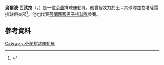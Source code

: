 '''烏爾波·西武拉'''（{{lang-fi|Urpo Sivula}}，{{bd|1988年|3月15日}}）是一位[[芬蘭|芬蘭]]排球運動員。他曾經效力於土耳其球隊加拉塔薩雷排球俱樂部<ref>{{cite web| url =http://www.galatasaray.org/en/kulup/haber/315.php| title =Urpo Sivula Joines Galatasaray| last =| first =| date =2008-12-24| publisher =Galatasaray| accessdate =2008-12-25| archive-date =2008-12-26| archive-url =https://web.archive.org/web/20081226094612/http://www.galatasaray.org/en/kulup/haber/315.php| dead-url =no}}</ref>。他也代表[[芬蘭國家男子排球隊|芬蘭國家男子排球隊]]參賽。

==參考資料== 
{{reflist}}

[[Category:芬蘭排球運動員|Category:芬蘭排球運動員]]